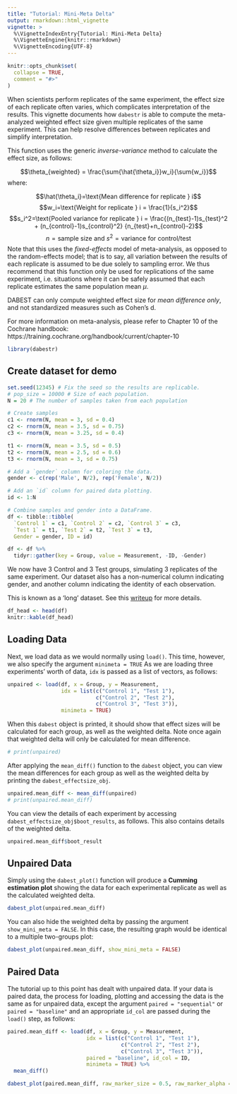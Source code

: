 ```yaml
---
title: "Tutorial: Mini-Meta Delta"
output: rmarkdown::html_vignette
vignette: >
  %\VignetteIndexEntry{Tutorial: Mini-Meta Delta}
  %\VignetteEngine{knitr::rmarkdown}
  %\VignetteEncoding{UTF-8}
---
```


```r
knitr::opts_chunk$set(
  collapse = TRUE,
  comment = "#>"
)
```

When scientists perform replicates of the same experiment, the effect size of each replicate often varies, which complicates interpretation of the results. This vignette documents how `dabestr` is able to compute the meta-analyzed weighted effect size given multiple replicates of the same experiment. This can help resolve differences between replicates and simplify interpretation.

This function uses the generic _inverse-variance_ method to calculate the effect size, as follows:

$$\theta_{weighted} = \frac{\sum{\hat{\theta_i}}w_i}{\sum{w_i}}$$
where:

$$\hat{\theta_i}=\text{Mean difference for replicate } i$$
$$w_i=\text{Weight for replicate } i = \frac{1}{s_i^2}$$
$$s_i^2=\text{Pooled variance for replicate } i = \frac{(n_{test}-1)s_{test}^2 + (n_{control}-1)s_{control}^2} {n_{test}+n_{control}-2}$$
$$n = \text{sample size and } s^2 = \text{variance for control/test}$$
Note that this uses the _fixed-effects_ model of meta-analysis, as opposed to the random-effects model; that is to say, all variation between the results of each replicate is assumed to be due solely to sampling error. We thus recommend that this function only be used for replications of the same experiment, i.e. situations where it can be safely assumed that each replicate estimates the same population mean $\mu$.

DABEST can only compute weighted effect size for _mean difference only_, and not standardized measures such as Cohen’s d.

For more information on meta-analysis, please refer to Chapter 10 of the Cochrane handbook: https://training.cochrane.org/handbook/current/chapter-10

```r
library(dabestr)
```

## Create dataset for demo
```r
set.seed(12345) # Fix the seed so the results are replicable.
# pop_size = 10000 # Size of each population.
N = 20 # The number of samples taken from each population

# Create samples
c1 <- rnorm(N, mean = 3, sd = 0.4)
c2 <- rnorm(N, mean = 3.5, sd = 0.75)
c3 <- rnorm(N, mean = 3.25, sd = 0.4)

t1 <- rnorm(N, mean = 3.5, sd = 0.5)
t2 <- rnorm(N, mean = 2.5, sd = 0.6)
t3 <- rnorm(N, mean = 3, sd = 0.75)

# Add a `gender` column for coloring the data.
gender <- c(rep('Male', N/2), rep('Female', N/2))

# Add an `id` column for paired data plotting.
id <- 1:N

# Combine samples and gender into a DataFrame.
df <- tibble::tibble(
  `Control 1` = c1, `Control 2` = c2, `Control 3` = c3,
  `Test 1` = t1, `Test 2` = t2, `Test 3` = t3,
  Gender = gender, ID = id)

df <- df %>%
  tidyr::gather(key = Group, value = Measurement, -ID, -Gender)
```

We now have 3 Control and 3 Test groups, simulating 3 replicates of the same experiment. Our dataset also has a non-numerical column indicating gender, and another column indicating the identity of each observation.

This is known as a ‘long’ dataset. See this [writeup](https://sejdemyr.github.io/r-tutorials/basics/wide-and-long/) for more details.

```r
df_head <- head(df)
knitr::kable(df_head)
```

## Loading Data
Next, we load data as we would normally using `load()`. This time, however, we also specify the argument `minimeta = TRUE` As we are loading three experiments’ worth of data, `idx` is passed as a list of vectors, as follows:

```r
unpaired <- load(df, x = Group, y = Measurement,
                 idx = list(c("Control 1", "Test 1"),
                            c("Control 2", "Test 2"),
                            c("Control 3", "Test 3")),
                 minimeta = TRUE)
```

When this `dabest` object is printed, it should show that effect sizes will be calculated for each group, as well as the weighted delta. Note once again that weighted delta will only be calculated for mean difference.

```r
# print(unpaired)
```

After applying the `mean_diff()` function to the `dabest` object, you can view the mean differences for each group as well as the weighted delta by printing the `dabest_effectsize_obj`.

```r
unpaired.mean_diff <- mean_diff(unpaired)
# print(unpaired.mean_diff)
```

You can view the details of each experiment by accessing `dabest_effectsize_obj$boot_results`, as follows. This also contains details of the weighted delta.
```r
unpaired.mean_diff$boot_result
```

## Unpaired Data
Simply using the `dabest_plot()` function will produce a **Cumming estimation plot** showing the data for each experimental replicate as well as the calculated weighted delta.

```r
dabest_plot(unpaired.mean_diff)
```

You can also hide the weighted delta by passing the argument `show_mini_meta = FALSE`. In this case, the resulting graph would be identical to a multiple two-groups plot:

```r
dabest_plot(unpaired.mean_diff, show_mini_meta = FALSE)
```

## Paired Data
The tutorial up to this point has dealt with unpaired data. If your data is paired data, the process for loading, plotting and accessing the data is the same as for unpaired data, except the argument `paired = "sequential"` or `paired = "baseline"` and an appropriate `id_col` are passed during the `load()` step, as follows:

```r
paired.mean_diff <- load(df, x = Group, y = Measurement,
                         idx = list(c("Control 1", "Test 1"),
                                    c("Control 2", "Test 2"),
                                    c("Control 3", "Test 3")),
                         paired = "baseline", id_col = ID,
                         minimeta = TRUE) %>%
  mean_diff()

dabest_plot(paired.mean_diff, raw_marker_size = 0.5, raw_marker_alpha = 0.3)
```
